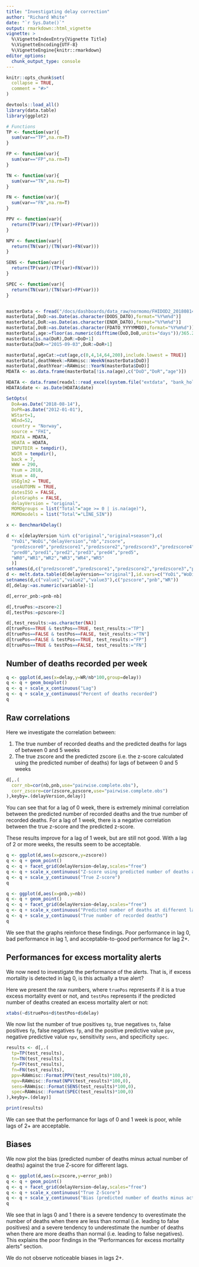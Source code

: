 ```yaml
---
title: "Investigating delay correction"
author: "Richard White"
date: "`r Sys.Date()`"
output: rmarkdown::html_vignette
vignette: >
  %\VignetteIndexEntry{Vignette Title}
  %\VignetteEncoding{UTF-8}
  %\VignetteEngine{knitr::rmarkdown}
editor_options: 
  chunk_output_type: console
---
```


```r
knitr::opts_chunk$set(
  collapse = TRUE,
  comment = "#>"
)
```

```r
devtools::load_all()
library(data.table)
library(ggplot2)

# Functions
TP <- function(var){
  sum(var=="TP",na.rm=T)
}

FP <- function(var){
  sum(var=="FP",na.rm=T)
}

TN <- function(var){
  sum(var=="TN",na.rm=T)
}

FN <- function(var){
  sum(var=="FN",na.rm=T)
}

PPV <- function(var){
  return(TP(var)/(TP(var)+FP(var)))
}

NPV <- function(var){
  return(TN(var)/(TN(var)+FN(var)))
}

SENS <- function(var){
  return(TP(var)/(TP(var)+FN(var)))
}

SPEC <- function(var){
  return(TN(var)/(TN(var)+FP(var)))
}


masterData <- fread("/docs/dashboards/data_raw/normomo/FHIDOD2_20180814.txt")
masterData[,DoD:=as.Date(as.character(DODS_DATO),format="%Y%m%d")]
masterData[,DoR:=as.Date(as.character(ENDR_DATO),format="%Y%m%d")]
masterData[,DoB:=as.Date(as.character(FDATO_YYYYMMDD),format="%Y%m%d")]
masterData[,age:=floor(as.numeric(difftime(DoD,DoB,units="days"))/365.25)]
masterData[is.na(DoR),DoR:=DoD+1]
masterData[DoR>="2015-09-03",DoR:=DoR+1]

masterData[,ageCat:=cut(age,c(0,4,14,64,200),include.lowest = TRUE)]
masterData[,deathWeek:=RAWmisc::WeekN(masterData$DoD)]
masterData[,deathYear:=RAWmisc::YearN(masterData$DoD)]
MDATA <- as.data.frame(masterData[!is.na(age),c("DoD","DoR","age")])

HDATA <- data.frame(readxl::read_excel(system.file("extdata", "bank_holidays.xlsx", package = "normomo"))[,c("date", "closed")])
HDATA$date <- as.Date(HDATA$date)

SetOpts(
  DoA=as.Date("2018-08-14"),
  DoPR=as.Date("2012-01-01"),
  WStart=1,
  WEnd=52,
  country = "Norway",
  source = "FHI",
  MDATA = MDATA,
  HDATA = HDATA,
  INPUTDIR = tempdir(),
  WDIR = tempdir(),
  back = 7,
  WWW = 290,
  Ysum = 2018,
  Wsum = 40,
  USEglm2 = TRUE,
  useAUTOMN = TRUE,
  datesISO = FALSE,
  plotGraphs = FALSE,
  delayVersion = "original",
  MOMOgroups = list("Total"="age >= 0 | is.na(age)"),
  MOMOmodels = list("Total"="LINE_SIN"))

x <- BenchmarkDelay()

d <- x[delayVersion %in% c("original","original+season"),c(
  "YoDi","WoDi","delayVersion","nb","zscore",
  "predzscore0","predzscore1","predzscore2","predzscore3","predzscore4","predzscore5",
  "pred0","pred1","pred2","pred3","pred4","pred5",
  "WR0","WR1","WR2","WR3","WR4","WR5"
  )]
setnames(d,c("predzscore0","predzscore1","predzscore2","predzscore3","predzscore4","predzscore5"),c("pzscore0","pzscore1","pzscore2","pzscore3","pzscore4","pzscore5"))
d <- melt.data.table(d[delayVersion=="original"],id.vars=c("YoDi","WoDi","delayVersion","nb","zscore"),measure=patterns("^pzscore","^pred","^WR"))
setnames(d,c("value1","value2","value3"),c("pzscore","pnb","WR"))
d[,delay:=as.numeric(variable)-1]

d[,error_pnb:=pnb-nb]

d[,truePos:=zscore>2]
d[,testPos:=pzscore>2]

d[,test_results:=as.character(NA)]
d[truePos==TRUE & testPos==TRUE, test_results:="TP"]
d[truePos==FALSE & testPos==FALSE, test_results:="TN"]
d[truePos==FALSE & testPos==TRUE, test_results:="FP"]
d[truePos==TRUE & testPos==FALSE, test_results:="FN"]

```

## Number of deaths recorded per week

```r
q <- ggplot(d,aes(x=delay,y=WR/nb*100,group=delay))
q <- q + geom_boxplot()
q <- q + scale_x_continuous("Lag")
q <- q + scale_y_continuous("Percent of deaths recorded")
q
```

## Raw correlations

Here we investigate the correlation between:

1. The true number of recorded deaths and the predicted deaths for lags of between 0 and 5 weeks
2. The true zscore and the predicted zscore (i.e. the z-score calculated using the predicted number of deaths) for lags of between 0 and 5 weeks

```r
d[,.(
  corr_nb=cor(nb,pnb,use="pairwise.complete.obs"),
  corr_zscore=cor(zscore,pzscore,use="pairwise.complete.obs")
),keyby=.(delayVersion,delay)]
```

You can see that for a lag of 0 week, there is extremely minimal correlation between the predicted number of recorded deaths and the true number of recorded deaths. For a lag of 1 week, there is a negative correlation between the true z-score and the predicted z-score.

These results improve for a lag of 1 week, but are still not good. With a lag of 2 or more weeks, the results seem to be acceptable.

```r
q <- ggplot(d,aes(x=pzscore,y=zscore))
q <- q + geom_point()
q <- q + facet_grid(delayVersion~delay,scales="free")
q <- q + scale_x_continuous("Z-score using predicted number of deaths at different lags")
q <- q + scale_y_continuous("True Z-score")
q
```

```r
q <- ggplot(d,aes(x=pnb,y=nb))
q <- q + geom_point()
q <- q + facet_grid(delayVersion~delay,scales="free")
q <- q + scale_x_continuous("Predicted number of deaths at different lags")
q <- q + scale_y_continuous("True number of recorded deaths")
q
```

We see that the graphs reinforce these findings. Poor performance in lag 0, bad performance in lag 1, and acceptable-to-good performance for lag 2+.

## Performances for excess mortality alerts

We now need to investigate the performance of the alerts. That is, if excess mortality is detected in lag 0, is this actually a true alert?

Here we present the raw numbers, where `truePos` represents if it is a true excess mortality event or not, and `testPos` represents if the predicted number of deaths created an excess mortality alert or not:

```r
xtabs(~d$truePos+d$testPos+d$delay)
```

We now list the number of true positives `tp`, true negatives `tn`, false positives `fp`, false negatives `fp`, and the positive predictive value `ppv`, negative predictive value `npv`, sensitivity `sens`, and specificity `spec`.

```r
results <- d[,.(
  tp=TP(test_results),
  tn=TN(test_results),
  fp=FP(test_results),
  fn=FN(test_results),
  ppv=RAWmisc::Format(PPV(test_results)*100,0),
  npv=RAWmisc::Format(NPV(test_results)*100,0),
  sens=RAWmisc::Format(SENS(test_results)*100,0),
  spec=RAWmisc::Format(SPEC(test_results)*100,0)
),keyby=.(delay)]

print(results)
```

We can see that the performance for lags of 0 and 1 week is poor, while lags of 2+ are acceptable.

## Biases

We now plot the bias (predicted number of deaths minus actual number of deaths) against the true Z-score for different lags.

```r
q <- ggplot(d,aes(x=zscore,y=error_pnb))
q <- q + geom_point()
q <- q + facet_grid(delayVersion~delay,scales="free")
q <- q + scale_x_continuous("True Z-Score")
q <- q + scale_y_continuous("Bias (predicted number of deaths minus actual number of deaths)")
q
```

We see that in lags 0 and 1 there is a severe tendency to overestimate the number of deaths when there are less than normal (i.e. leading to false positives) and a severe tendency to underestimate the number of deaths when there are more deaths than normal (i.e. leading to false negatives). This explains the poor findings in the "Performances for excess mortality alerts" section.

We do not observe noticeable biases in lags 2+.

